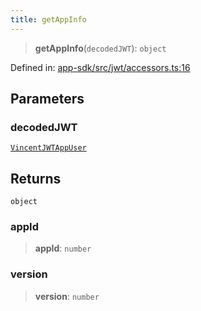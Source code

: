 ```yaml
---
title: getAppInfo
---
```


> **getAppInfo**(`decodedJWT`): `object`

Defined in: [app-sdk/src/jwt/accessors.ts:16](https://github.com/LIT-Protocol/Vincent/blob/1c902a7c278246adaf4479901c6e2d38e00321e5/packages/libs/app-sdk/src/jwt/accessors.ts#L16)

## Parameters

### decodedJWT

[`VincentJWTAppUser`](/api-reference/app-sdk/jwt/interfaces/VincentJWTAppUser)

## Returns

`object`

### appId

> **appId**: `number`

### version

> **version**: `number`
